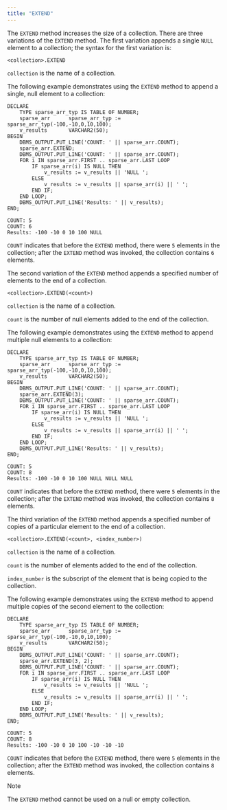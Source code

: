 ```yaml
---
title: "EXTEND"
---
```


<div id="extend" class="registered_link"></div>

The `EXTEND` method increases the size of a collection. There are three variations of the `EXTEND` method. The first variation appends a single `NULL` element to a collection; the syntax for the first variation is:

```text
<collection>.EXTEND
```

`collection` is the name of a collection.

The following example demonstrates using the `EXTEND` method to append a single, null element to a collection:

```text
DECLARE
    TYPE sparse_arr_typ IS TABLE OF NUMBER;
    sparse_arr      sparse_arr_typ := sparse_arr_typ(-100,-10,0,10,100);
    v_results       VARCHAR2(50);
BEGIN
    DBMS_OUTPUT.PUT_LINE('COUNT: ' || sparse_arr.COUNT);
    sparse_arr.EXTEND;
    DBMS_OUTPUT.PUT_LINE('COUNT: ' || sparse_arr.COUNT);
    FOR i IN sparse_arr.FIRST .. sparse_arr.LAST LOOP
        IF sparse_arr(i) IS NULL THEN
            v_results := v_results || 'NULL ';
        ELSE
            v_results := v_results || sparse_arr(i) || ' ';
        END IF;
    END LOOP;
    DBMS_OUTPUT.PUT_LINE('Results: ' || v_results);
END;

COUNT: 5
COUNT: 6
Results: -100 -10 0 10 100 NULL
```

`COUNT` indicates that before the `EXTEND` method, there were `5` elements in the collection; after the `EXTEND` method was invoked, the collection contains `6` elements.

The second variation of the `EXTEND` method appends a specified number of elements to the end of a collection.

```text
<collection>.EXTEND(<count>)
```

`collection` is the name of a collection.

`count` is the number of null elements added to the end of the collection.

The following example demonstrates using the `EXTEND` method to append multiple null elements to a collection:

```text
DECLARE
    TYPE sparse_arr_typ IS TABLE OF NUMBER;
    sparse_arr      sparse_arr_typ := sparse_arr_typ(-100,-10,0,10,100);
    v_results       VARCHAR2(50);
BEGIN
    DBMS_OUTPUT.PUT_LINE('COUNT: ' || sparse_arr.COUNT);
    sparse_arr.EXTEND(3);
    DBMS_OUTPUT.PUT_LINE('COUNT: ' || sparse_arr.COUNT);
    FOR i IN sparse_arr.FIRST .. sparse_arr.LAST LOOP
        IF sparse_arr(i) IS NULL THEN
            v_results := v_results || 'NULL ';
        ELSE
            v_results := v_results || sparse_arr(i) || ' ';
        END IF;
    END LOOP;
    DBMS_OUTPUT.PUT_LINE('Results: ' || v_results);
END;

COUNT: 5
COUNT: 8
Results: -100 -10 0 10 100 NULL NULL NULL
```

`COUNT` indicates that before the `EXTEND` method, there were `5` elements in the collection; after the `EXTEND` method was invoked, the collection contains `8` elements.

The third variation of the `EXTEND` method appends a specified number of copies of a particular element to the end of a collection.

```text
<collection>.EXTEND(<count>, <index_number>)
```

`collection` is the name of a collection.

`count` is the number of elements added to the end of the collection.

`index_number` is the subscript of the element that is being copied to the collection.

The following example demonstrates using the `EXTEND` method to append multiple copies of the second element to the collection:

```text
DECLARE
    TYPE sparse_arr_typ IS TABLE OF NUMBER;
    sparse_arr      sparse_arr_typ := sparse_arr_typ(-100,-10,0,10,100);
    v_results       VARCHAR2(50);
BEGIN
    DBMS_OUTPUT.PUT_LINE('COUNT: ' || sparse_arr.COUNT);
    sparse_arr.EXTEND(3, 2);
    DBMS_OUTPUT.PUT_LINE('COUNT: ' || sparse_arr.COUNT);
    FOR i IN sparse_arr.FIRST .. sparse_arr.LAST LOOP
        IF sparse_arr(i) IS NULL THEN
            v_results := v_results || 'NULL ';
        ELSE
            v_results := v_results || sparse_arr(i) || ' ';
        END IF;
    END LOOP;
    DBMS_OUTPUT.PUT_LINE('Results: ' || v_results);
END;

COUNT: 5
COUNT: 8
Results: -100 -10 0 10 100 -10 -10 -10
```

`COUNT` indicates that before the `EXTEND` method, there were `5` elements in the collection; after the `EXTEND` method was invoked, the collection contains `8` elements.

<div class="note">

<div class="title">

Note

</div>

The `EXTEND` method cannot be used on a null or empty collection.

</div>
